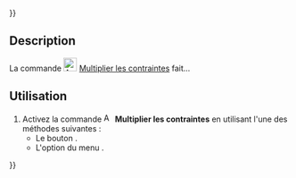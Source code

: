 {{UnfinishedDocu{{#translation:}}}}
<languages/>

{{Docnav/fr
|[[Assembly3_MoveItemDown/fr|Déplacer un objet vers le bas]]
|
|[[Assembly3_Workbench/fr|Assembly3]]
|IconL=Assembly_TreeItemDown.svg‎‎
|
|IconC=Assembly3_workbench_icon.svg
}}

{{GuiCommand/fr
|Name=Assembly3 MultiplyConstraint
|Name/fr=Assembly3 Multiplier les contraintes
|Icon=Assembly_ConstraintMultiply.svg‎‎
|MenuLocation=Assembly3 → Multiply constraint
|Workbenches=[[Assembly3_Workbench/fr|Assembly3]]
}}

== Description ==

La commande [[Image:Assembly_ConstraintMultiply.svg|24px]] [[Assembly3_MultiplyConstraint/fr|Multiplier les contraintes]] fait...

<span id="Usage"></span>
== Utilisation ==

# Activez la commande [[Image:Assembly_ConstraintMultiply.svg|16px]] '''Multiplier les contraintes''' en utilisant l'une des méthodes suivantes :
#* Le bouton {{Button|[[Image:Assembly_ConstraintMultiply.svg|16px]] [[Assembly3_MultiplyConstraint/fr|Multiply constraint]]}}.
#* L'option du menu {{MenuCommand|Assembly3 → [[Image:Assembly_ConstraintMultiply.svg|16px]] Multiply constraint}}.


{{Docnav/fr
|[[Assembly3_MoveItemDown/fr|Déplacer un objet vers le bas]]
|
|[[Assembly3_Workbench/fr|Assembly3]]
|IconL=Assembly_TreeItemDown.svg‎‎
|
|IconC=Assembly3_workbench_icon.svg
}}
 
{{Userdocnavi{{#translation:}}}}